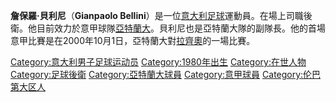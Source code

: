 {{BLP unsourced|time=2009-07-11T07:40:18+00:00}}
{{noteta
|G1=意甲
}}
{{Football player infobox
| playername         = 貝利尼<br />''Gianpaolo Bellini''
| image              = [[File:Gianpaolo_Bellini.jpg|240px]]
| fullname           = Gianpaolo Bellini
| nickname           = 
| dateofbirth        = {{birth date and age|1980|3|27}}
| cityofbirth        = Sarnico
| countryofbirth     =  [[File:Flag_of_Italy.svg|20px]] [[意大利|意大利]]
| height             = {{height|meters=1.80}}
| currentclub        = [[亞特蘭大足球俱樂部|亞特蘭大]]
| clubnumber         = 6
| position           = [[後衛_(足球)|後衛]]
| youthyears         = 1997-98
| youthclubs         =  [[亞特蘭大足球俱樂部|亞特蘭大]]
| years              = 1998–
|clubs              = [[亞特蘭大足球俱樂部|亞特蘭大]]
| caps(goals)        = 230 {{0}}(6)
| nationalyears      = 2000-2002
| nationalteam       = 意大利U21
| nationalcaps(goals)= {{0}}15 {{0}}(0)
| pcupdate           = 2008年8月12日
| ntupdate           = 2002年5月26日
}}
'''詹保羅·貝利尼'''（''' Gianpaolo Bellini '''）是一位[[意大利|意大利]][[足球|足球]]運動員。在場上司職後衛。他目前效力於意甲球隊[[亞特蘭大足球俱樂部|亞特蘭大]]。貝利尼也是亞特蘭大隊的副隊長。他的首場意甲比賽是在2000年10月1日，亞特蘭大對[[拉齊奧足球俱樂部|拉齊奧]]的一場比賽。

{{Authority control}}
{{DEFAULTSORT:Bellini, Gianpaolo}}
[[Category:意大利男子足球运动员|Category:意大利男子足球运动员]]
[[Category:1980年出生|Category:1980年出生]]
[[Category:在世人物|Category:在世人物]]
[[Category:足球後衛|Category:足球後衛]]
[[Category:亞特蘭大球員|Category:亞特蘭大球員]]
[[Category:意甲球員|Category:意甲球員]]
[[Category:伦巴第大区人|Category:伦巴第大区人]]